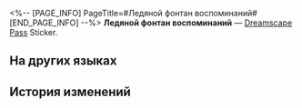 <%-- [PAGE_INFO]
PageTitle=#Ледяной фонтан воспоминаний#
[END_PAGE_INFO] --%>
{{Предмет Инфобокс
|id          = 223350
|Изображение = Dreamscape Pass Sticker Ледяной фонтан воспоминаний.png
|Тип         = Dreamscape Pass Sticker
|Тип2        = Чьё-то прошлое Stickers
|Инвентарь   = 
|Редкость    = 4
|Эффект      = 
|Описание    = Пронумерованные наклейки, используемые для украшения дневника сновидений. Бывают самыми разными.
|Источник1   = [[Обнаружьте величественный Ледяной фонтан воспоминаний в Мире грёз]]
}}
{{Описание|Однажды эти холодные и пронзительные воспоминания превратятся в лёд.}}
'''Ледяной фонтан воспоминаний''' — [[Dreamscape Pass]] Sticker.

==На других языках==
{{На других языках
|en   = Icy Fountain of Memory
|zhs  = 记忆冰泉
|zht  = 記憶冰泉
|ja   = 凍結した記憶の噴水
|ko   = 기억 얼음샘
|es   = Fuente helada de los recuerdos
|fr   = Fontaine glacée des souvenirs
|ru   = Ледяной фонтан воспоминаний
|th   = น้ำพุความทรงจำอันเย็นเฉียบ
|vi   = Suối Băng Ký Ức
|de   = Eisiger Brunnen der Erinnerung
|id   = Pancuran Es Ingatan
|pt   = Fonte Gélida da Memória
}}

==История изменений==
{{История изменений|3.5}}